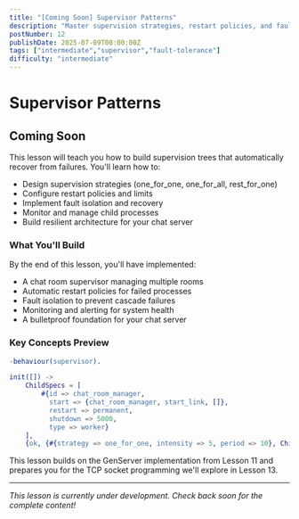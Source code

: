 ```yaml
---
title: "[Coming Soon] Supervisor Patterns"
description: "Master supervision strategies, restart policies, and fault recovery to build resilient chat server architecture that gracefully handles failures"
postNumber: 12
publishDate: 2025-07-09T00:00:00Z
tags: ["intermediate","supervisor","fault-tolerance"]
difficulty: "intermediate"
---
```


# Supervisor Patterns

## Coming Soon

This lesson will teach you how to build supervision trees that automatically recover from failures. You'll learn how to:

- Design supervision strategies (one_for_one, one_for_all, rest_for_one)
- Configure restart policies and limits
- Implement fault isolation and recovery
- Monitor and manage child processes
- Build resilient architecture for your chat server

### What You'll Build

By the end of this lesson, you'll have implemented:
- A chat room supervisor managing multiple rooms
- Automatic restart policies for failed processes
- Fault isolation to prevent cascade failures
- Monitoring and alerting for system health
- A bulletproof foundation for your chat server

### Key Concepts Preview

```erlang
-behaviour(supervisor).

init([]) ->
    ChildSpecs = [
        #{id => chat_room_manager,
          start => {chat_room_manager, start_link, []},
          restart => permanent,
          shutdown => 5000,
          type => worker}
    ],
    {ok, {#{strategy => one_for_one, intensity => 5, period => 10}, ChildSpecs}}.
```

This lesson builds on the GenServer implementation from Lesson 11 and prepares you for the TCP socket programming we'll explore in Lesson 13.

---

_This lesson is currently under development. Check back soon for the complete content!_